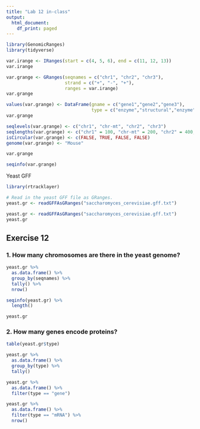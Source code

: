 ```yaml
---
title: "Lab 12 in-class"
output:
  html_document:
    df_print: paged
---
```


```r
library(GenomicRanges)
library(tidyverse)
```


```r
var.irange <- IRanges(start = c(4, 5, 6), end = c(11, 12, 13))
var.irange
```

```r
var.grange <- GRanges(seqnames = c("chr1", "chr2", "chr3"),
                      strand = c("+", "-", "+"),
                      ranges = var.irange)
var.grange
```

```r
values(var.grange) <- DataFrame(gname = c("gene1","gene2","gene3"),
                                type = c("enzyme","structural","enzyme"))
var.grange
```

```r
seqlevels(var.grange) <- c("chr1", "chr-mt", "chr2", "chr3")
seqlengths(var.grange) <- c("chr1" = 100, "chr-mt" = 200, "chr2" = 400, "chr3" = 500)
isCircular(var.grange) <- c(FALSE, TRUE, FALSE, FALSE)
genome(var.grange) <- "Mouse"
```

```r
var.grange
```

```r
seqinfo(var.grange)
```

Yeast GFF
```r
library(rtracklayer)

# Read in the yeast GFF file as GRanges. 
yeast.gr <- readGFFAsGRanges("saccharomyces_cerevisiae.gff.txt")
```
```r
yeast.gr <- readGFFAsGRanges("saccharomyces_cerevisiae.gff.txt")
yeast.gr
```



## Exercise 12
### 1. How many chromosomes are there in the yeast genome?
```r
yeast.gr %>%
  as.data.frame() %>%
  group_by(seqnames) %>%
  tally() %>%
  nrow()

seqinfo(yeast.gr) %>%
  length()

yeast.gr
```


### 2. How many genes encode proteins?
```r
table(yeast.gr$type)

yeast.gr %>%
  as.data.frame() %>%
  group_by(type) %>%
  tally()

yeast.gr %>%
  as.data.frame() %>%
  filter(type == "gene")

yeast.gr %>%
  as.data.frame() %>%
  filter(type == "mRNA") %>%
  nrow()
```
















